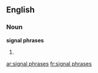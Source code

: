 ==English==

===Noun===
'''signal phrases'''

# {{plural of|signal phrase}}

[[ar:signal phrases]]
[[fr:signal phrases]]